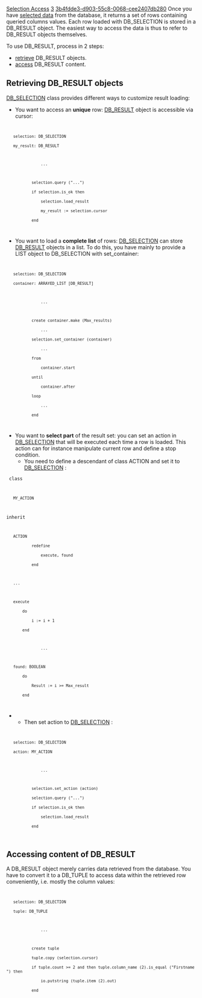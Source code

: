 [[Property:title|Selection Access]]
[[Property:weight|3]]
[[Property:uuid|3b4fdde3-d903-55c8-0068-cee2407db280]]
Once you have [[Database Selection|selected data]]  from the database, it returns a set of rows containing queried columns values. Each row loaded with DB_SELECTION is stored in a DB_RESULT object. The easiest way to access the data is thus to refer to DB_RESULT objects themselves. 


{{note|Take a look at the [[Data Object Coupling|Database/Eiffel objects Coupling]]  to learn advanced data handling features. }}

To use DB_RESULT, process in 2 steps:
*  [[#retrieve|retrieve]]  DB_RESULT objects. 
*  [[#access|access]]  DB_RESULT content. 

==Retrieving DB_RESULT objects==

[[ref:/libraries/store/reference/db_selection_flatshort|DB_SELECTION]]  class provides different ways to customize result loading:
* You want to access an '''unique''' row: [[ref:/libraries/store/reference/db_result_flatshort|DB_RESULT]]  object is accessible via cursor:
<code>
    selection: DB_SELECTION
    my_result: DB_RESULT

                ...

            selection.query ("...")
            if selection.is_ok then
                selection.load_result
                my_result := selection.cursor
            end
</code>

* You want to load a '''complete list''' of rows: [[ref:/libraries/store/reference/db_selection_flatshort|DB_SELECTION]]  can store [[ref:/libraries/store/reference/db_result_flatshort|DB_RESULT]]  objects in a list. To do this, you have mainly to provide a LIST object to DB_SELECTION with set_container:
<code>
    selection: DB_SELECTION
    container: ARRAYED_LIST [DB_RESULT]

                ...

            create container.make (Max_results)
                ...
            selection.set_container (container)
                ...
            from
                container.start
            until
                container.after
            loop
                ...
            end
</code>

{{tip|Provide [[ref:/libraries/store/reference/db_selection_flatshort|DB_SELECTION]]  with the LIST structure convenient for what you need to do with the results. }}

* You want to '''select part''' of the result set: you can set an action in [[ref:/libraries/store/reference/db_selection_flatshort|DB_SELECTION]]  that will be executed each time a row is loaded. This action can for instance manipulate current row and define a stop condition. 
** You need to define a descendant of class ACTION and set it to [[ref:/libraries/store/reference/db_selection_flatshort|DB_SELECTION]] :
<code>
class
    MY_ACTION
inherit
    ACTION
            redefine
                execute, found
            end

	...

    execute
        do
            i := i + 1
        end

                ...

    found: BOOLEAN
        do
            Result := i >= Max_result
        end
</code>
** Then set action to [[ref:/libraries/store/reference/db_selection_flatshort|DB_SELECTION]] :
<code>
    selection: DB_SELECTION
    action: MY_ACTION

                ...

            selection.set_action (action)
            selection.query ("...")
            if selection.is_ok then
                selection.load_result
            end
</code>



==Accessing content of DB_RESULT==

A DB_RESULT object merely carries data retrieved from the database. You have to convert it to a DB_TUPLE to access data within the retrieved row conveniently, i.e. mostly the column values:
<code>
    selection: DB_SELECTION
    tuple: DB_TUPLE

                ...

            create tuple
            tuple.copy (selection.cursor)
            if tuple.count >= 2 and then tuple.column_name (2).is_equal ("Firstname") then
                io.putstring (tuple.item (2).out)
            end
</code>


{{seealso|<br/>
[[Database Selection|Performing a database selection.]]  <br/>
[[Data Object Coupling|Coupling database data and Eiffel objects.]]  <br/>
}}



